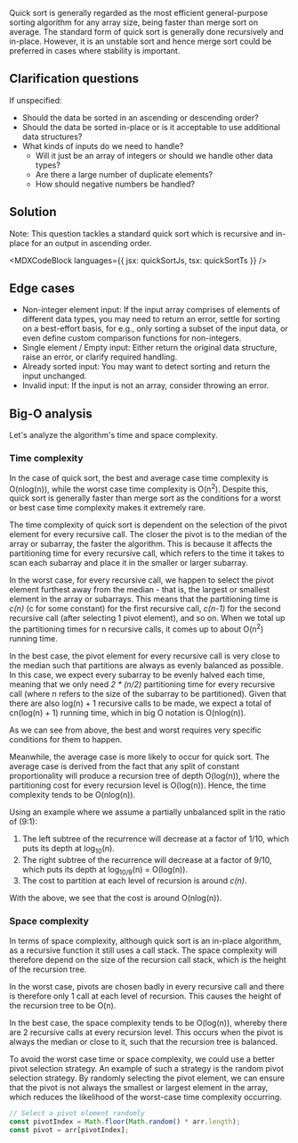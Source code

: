 

Quick sort is generally regarded as the most efficient general-purpose sorting algorithm for any array size, being faster than merge sort on average. The standard form of quick sort is generally done recursively and in-place. However, it is an unstable sort and hence merge sort could be preferred in cases where stability is important.

## Clarification questions

If unspecified:

- Should the data be sorted in an ascending or descending order?
- Should the data be sorted in-place or is it acceptable to use additional data structures?
- What kinds of inputs do we need to handle?
  - Will it just be an array of integers or should we handle other data types?
  - Are there a large number of duplicate elements?
  - How should negative numbers be handled?

## Solution

Note: This question tackles a standard quick sort which is recursive and in-place for an output in ascending order.

<MDXCodeBlock languages={{ jsx: quickSortJs, tsx: quickSortTs }} />

## Edge cases

- Non-integer element input: If the input array comprises of elements of different data types, you may need to return an error, settle for sorting on a best-effort basis, for e.g., only sorting a subset of the input data, or even define custom comparison functions for non-integers.
- Single element / Empty input: Either return the original data structure, raise an error, or clarify required handling.
- Already sorted input: You may want to detect sorting and return the input unchanged.
- Invalid input: If the input is not an array, consider throwing an error.

## Big-O analysis

Let's analyze the algorithm's time and space complexity.

### Time complexity

In the case of quick sort, the best and average case time complexity is O(nlog(n)), while the worst case time complexity is O(n<sup>2</sup>). Despite this, quick sort is generally faster than merge sort as the conditions for a worst or best case time complexity makes it extremely rare.

The time complexity of quick sort is dependent on the selection of the pivot element for every recursive call. The closer the pivot is to the median of the array or subarray, the faster the algorithm. This is because it affects the partitioning time for every recursive call, which refers to the time it takes to scan each subarray and place it in the smaller or larger subarray.

In the worst case, for every recursive call, we happen to select the pivot element furthest away from the median - that is, the largest or smallest element in the array or subarrays. This means that the partitioning time is _c(n)_ (c for some constant) for the first recursive call, _c(n-1)_ for the second recursive call (after selecting 1 pivot element), and so on. When we total up the partitioning times for n recursive calls, it comes up to about O(n<sup>2</sup>) running time.

In the best case, the pivot element for every recursive call is very close to the median such that partitions are always as evenly balanced as possible. In this case, we expect every subarray to be evenly halved each time, meaning that we only need _2 \* (n/2)_ partitioning time for every recursive call (where n refers to the size of the subarray to be partitioned). Given that there are also log(n) + 1 recursive calls to be made, we expect a total of cn(log(n) + 1) running time, which in big O notation is O(nlog(n)).

As we can see from above, the best and worst requires very specific conditions for them to happen.

Meanwhile, the average case is more likely to occur for quick sort. The average case is derived from the fact that any split of constant proportionality will produce a recursion tree of depth O(log(n)), where the partitioning cost for every recursion level is O(log(n)). Hence, the time complexity tends to be O(nlog(n)).

Using an example where we assume a partially unbalanced split in the ratio of (9:1):

1. The left subtree of the recurrence will decrease at a factor of 1/10, which puts its depth at log<sub>10</sub>(n).
1. The right subtree of the recurrence will decrease at a factor of 9/10, which puts its depth at log<sub>10/9</sub>(n) = O(log(n)).
1. The cost to partition at each level of recursion is around _c(n)_.

With the above, we see that the cost is around O(nlog(n)).

### Space complexity

In terms of space complexity, although quick sort is an in-place algorithm, as a recursive function it still uses a call stack. The space complexity will therefore depend on the size of the recursion call stack, which is the height of the recursion tree.

In the worst case, pivots are chosen badly in every recursive call and there is therefore only 1 call at each level of recursion. This causes the height of the recursion tree to be O(n).

In the best case, the space complexity tends to be O(log(n)), whereby there are 2 recursive calls at every recursion level. This occurs when the pivot is always the median or close to it, such that the recursion tree is balanced.

To avoid the worst case time or space complexity, we could use a better pivot selection strategy. An example of such a strategy is the random pivot selection strategy. By randomly selecting the pivot element, we can ensure that the pivot is not always the smallest or largest element in the array, which reduces the likelihood of the worst-case time complexity occurring.

```js
// Select a pivot element randomly
const pivotIndex = Math.floor(Math.random() * arr.length);
const pivot = arr[pivotIndex];
```
